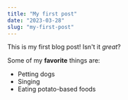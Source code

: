 ```yaml
---
title: "My first post"
date: "2023-03-28"
slug: "my-first-post"
---
```


This is my first blog post! Isn't it _great_?

Some of my **favorite** things are:

- Petting dogs
- Singing
- Eating potato-based foods
